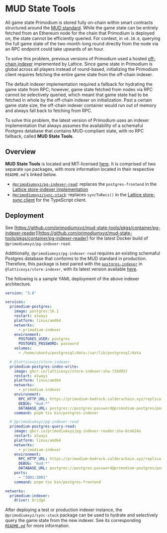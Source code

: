 # MUD State Tools

All game state Primodium is stored fully on-chain within smart contracts structured around the [MUD standard](https://mud.dev/). While the game state can be entirely fetched from an Ethereum node for the chain that Primodium is deployed on, the state cannot be efficiently queried. For context, in `v0.10.0`, querying the full game state of the two-month-long round directly from the node via an RPC endpoint could take upwards of an hour.

To solve this problem, previous versions of Primodium used a hosted [off-chain indexer](https://mud.dev/services/indexer) implemented by Lattice. Since game state in Primodium is global across all players instead of round-based, initializing the Primodium client requires fetching the entire game state from the off-chain indexer.

The default indexer implementation required a fallback for hydrating the game state from RPC; however, game state fetched from nodes via RPC cannot be selectively queried, which meant that game state had to be fetched in whole by the off-chain indexer on initialization. Past a certain game state size, the off-chain indexer container would run out of memory and always fall back to fetching from RPC.

To solve this problem, the latest version of Primodium uses an indexer implementation that always assumes the availability of a schemaful Postgres database that contains MUD-compliant state, with no RPC fallback, called **MUD State Tools**.

## Overview

**MUD State Tools** is located and MIT-licensed [here](https://github.com/primodiumxyz/mud-state-tools). It is comprised of two separate `npm` packages, with more information located in their respective `README.md`'s linked below.

- [`@primodiumxyz/pg-indexer-read`](https://github.com/primodiumxyz/mud-state-tools/blob/main/packages/pg-indexer-reader/README.md): replaces the `postgres-frontend` in the [Lattice store-indexer implementation](https://github.com/latticexyz/mud/tree/main/packages/store-indexer)
- [`@primodiumxyz/sync-stack`](https://github.com/primodiumxyz/mud-state-tools/blob/main/packages/sync-stack/README.md): replaces `syncToRecs()` in the [Lattice store-sync client](https://github.com/latticexyz/mud/tree/main/packages/store-sync) for the TypeScript client.

## Deployment

See [https://github.com/primodiumxyz/mud-state-tools/pkgs/container/pg-indexer-reader][https://github.com/primodiumxyz/mud-state-tools/pkgs/container/pg-indexer-reader] for the latest Docker build of `@primodiumxyz/pg-indexer-read`.

Additionally, `@primodiumxyz/pg-indexer-read` requires an existing schemaful Postgres database that conforms to the MUD standard in production. Therefore, this package is best paired with the [`postgres-indexer`](https://mud.dev/services/indexer#schemaful-indexing-with-postgresql-via-npx) in `@latticexyz/store-indexer`, with its latest version available [here](https://github.com/latticexyz/mud/pkgs/container/store-indexer).

The following is a sample YAML deployment of the above indexer architecture.

```yaml copy showLineNumbers
version: "3.8"

services:
  primodium-postgres:
    image: postgres:16.1
    restart: always
    platform: linux/amd64
    networks:
      - primodium-indexer
    environment:
      POSTGRES_USER: postgres
      POSTGRES_PASSWORD: password
    volumes:
      - /home/ubuntu/postgresql/data:/var/lib/postgresql/data

  # @latticexyz/store-indexer
  primodium-postgres-index-write:
    image: ghcr.io/latticexyz/store-indexer:sha-735d957
    restart: always
    platform: linux/amd64
    networks:
      - primodium-indexer
    environment:
      RPC_HTTP_URL: https://primodium-bedrock.calderachain.xyz/replica-http
      DEBUG: "mud:*"
      DATABASE_URL: postgres://postgres:password@primodium-postgres/postgres
    command: pnpm tsx bin/postgres-indexer

  # @primodiumxyz/pg-indexer-read
  primodium-postgres-query-read:
    image: ghcr.io/primodiumxyz/pg-indexer-reader:sha-6ce624a
    restart: always
    platform: linux/amd64
    networks:
      - primodium-indexer
    environment:
      RPC_HTTP_URL: https://primodium-bedrock.calderachain.xyz/replica-http
      DEBUG: "mud:*"
      DATABASE_URL: postgres://postgres:password@primodium-postgres/postgres
    ports:
      - "3001:3001"
    command: pnpm tsx bin/postgres-frontend

networks:
  primodium-indexer:
    driver: bridge
```

After deploying a test or production indexer instance, the `@primodiumxyz/sync-stack` package can be used to hydrate and selectively query the game state from the new indexer. See its corresponding [`README.md`](https://github.com/primodiumxyz/mud-state-tools/blob/main/packages/sync-stack/README.md) for more information.
